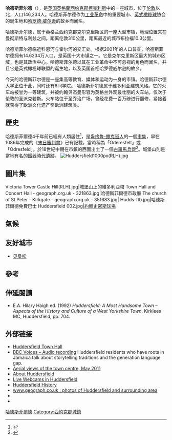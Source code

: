 {{noteTA
|G1=Football
|G2=PoliticiansUK
|G3=UK Places
|G4=People
|G5=Country
}}
{{Otheruses|subject=城市|other=足球俱乐部|哈德斯菲尔德足球俱乐部}}
{{Infobox UK place
|country =                 
|latitude =                 53.6450
|longitude =                -1.7798
|official_name =             Huddersfield
|population =               162,949
|population_ref =            (2011 Census)
|metropolitan_borough =     {{link-en|柯克利斯|Kirklees}}
|metropolitan_county =      [[西約克郡|西約克郡]]
|region =                   Yorkshire and the Humber
|constituency_westminster = [[哈德斯菲爾德_(英國國會選區)|哈德斯菲爾德]]
|post_town =                HUDDERSFIELD
|postcode_district =        HD1-6, HD7-9
|postcode_area =            HD
|dial_code =                01484
|os_grid_reference =        SE145165
|static_image =             [[File:HuddersfieldTown(RLH).jpg|240px]]
|static_image_caption =     從城堡山遠眺哈德斯菲爾德
|london_distance=
}}
'''哈德斯菲尔德'''（{{lang-en|Huddersfield}}），是[[英国|英国]][[英格蘭|英格蘭]][[西约克郡|西约克郡]][[柯克利斯|柯克利斯]]中的一座城市，位于[[伦敦|伦敦]]以北{{convert|360|km|mi}}，人口146,234人。哈德斯菲尔德作为[[工业革命|工业革命]]中的重要城市、[[英式橄榄球|英式橄榄球]]协会的诞生地和[[哈罗德·威尔逊|哈罗德·威尔逊]]的故乡而闻名。

哈德斯菲尔德，属于英格兰西约克郡克尔克里斯区的一座大型市镇，地理位置夹在曼彻斯特与利兹之间。距离伦敦310公里，距离最近的城市布拉福10.3公里。

哈德斯菲尔德临近科恩河与霍尔河的交汇处。根据2001年的人口普查，哈德斯菲尔德拥有14.6234万人口，是英国十大市镇之一。它是克尔克里斯区最大的城市区域，也是其政治中心。哈德斯菲尔德以其在工业革命中不可忽视的角色而闻名，并且它是英式橄榄球联盟的诞生地，以及英国首相哈罗德威尔逊的故乡。

今天的哈德斯菲尔德是一座集高等教育、媒体和运动为一身的市镇。哈德斯菲尔德大学正位于此，同时还有6间学院。
哈德斯菲尔德属于维多利亚建筑风格。它的火车站被誉为一等建筑，并被约翰贝杰曼形容为英格兰外观最壮丽的火车站，仅次于伦敦的圣派克若斯。火车站位于圣乔治广场，曾经花费一百万磅进行翻修，紧接着就获得了欧洲文化遗产奖欧洲建筑类。

== 歷史 ==
哈德斯菲爾德4千年前已經有人類居住<ref>{{Cite web |url=http://www.kirklees.gov.uk/events/venuedetails.asp?vID=45 |title=Kirklees Council Website Castle Hill |accessdate=2015-08-12 |archive-date=2007-09-27 |archive-url=https://web.archive.org/web/20070927210450/http://www.kirklees.gov.uk/events/venuedetails.asp?vID=45 |dead-url=no }}</ref>，是[[盎格魯-撒克遜人|盎格魯-撒克遜人]]的一個[[市集|市集]]，早在1086年完成的《[[末日審判書|末日審判書]]》已有記載，當時稱為「Oderesfelt」或「Odresfeld」。於18世紀中期在市鎮的西面出土了一個[[古羅馬兵營|古羅馬兵營]]<ref>{{Cite web |url=http://www.huddersfield1.co.uk/huddersfield/tolson/roman_times/index.htm |title=Huddersfield One – Tolson Museum Booklets |accessdate=2015-08-12 |archive-date=2007-08-15 |archive-url=https://web.archive.org/web/20070815010352/http://www.huddersfield1.co.uk/huddersfield/tolson/roman_times/index.htm |dead-url=yes }}</ref>。城堡山則是當地有名的[[鐵器時代|鐵器時代]]遺跡。
[[File:Huddersfield1000px(RLH).jpg|thumb]]

== 圖片集 ==
<gallery>
Victoria Tower Castle Hill(RLH).jpg|城堡山上的維多利亞塔
Town Hall and Concert Hall - geograph.org.uk - 321863.jpg|哈德斯菲爾德市政廳
The church of St Peter - Kirkgate - geograph.org.uk - 351683.jpg|{{link-en|聖彼得教堂 (哈德斯菲爾德)|St Peter's Church, Huddersfield|聖彼得教堂}}
Hudds-ftb.jpg|哈德斯菲爾德免費巴士
Huddersfield 002.jpg|[[基爾岩球場|約翰史密斯球場]]
</gallery>

== 氣候 ==
{{Weather box
|location = 哈德斯菲爾德
|metric first = Yes
|single line = Yes
|Jan high C = 5.1
|Feb high C = 5.4
|Mar high C = 7.4
|Apr high C = 10.0
|May high C = 13.5
|Jun high C = 16.1
|Jul high C = 18.3
|Aug high C = 18.0
|Sep high C = 15.3
|Oct high C = 11.7
|Nov high C = 7.8
|Dec high C = 5.6
|year high C = 11.2
|Jan low C = 1.7
|Feb low C = 1.6
|Mar low C = 2.9
|Apr low C = 4.5
|May low C = 7.2
|Jun low C = 10.0
|Jul low C = 12.2
|Aug low C = 12.1
|Sep low C = 10.0
|Oct low C = 7.4
|Nov low C = 4.3
|Dec low C = 2.4
|year low C = 6.4
|source 1 = <ref>{{cite web |url=http://www.msn.com/en-gb/weather/records/Huddersfield,England,United-Kingdom/we-city-53.6514,-1.79035?q=huddersfield-england&form=PRWKWB&iso=GB |title=Weather for destinations around the world – MSN Weather |publisher=Weather.msn.com |accessdate=21 April 2015 |archive-date=2017-06-29 |archive-url=https://web.archive.org/web/20170629090328/http://www.msn.com/en-gb/weather/records/Huddersfield,England,United-Kingdom/we-city-53.6514,-1.79035?q=huddersfield-england&form=PRWKWB&iso=GB |dead-url=no }}</ref>
|date=
}}

==友好城市==
* {{FRA}} [[贝桑松|贝桑松]]

== 參考 ==
{{reflist}}

== 伸延閱讀 ==
* E.A. Hilary Haigh ed. (1992) ''Huddersfield: A Most Handsome Town – Aspects of the History and Culture of a West Yorkshire Town''. Kirklees MC, Huddersfield, pp. 704.

== 外部链接 ==
{{Commons category|Huddersfield}}
{{EB9 Poster}}
{{Wikivoyage|Huddersfield}}
* [https://web.archive.org/web/20100731080327/http://kirklees.gov.uk/townhalls/huddersfield.shtml Huddersfield Town Hall]
* [http://www.bbc.co.uk/voices/recordings/group/leeds-huddersfield.shtml BBC Voices – Audio recording]{{Wayback|url=http://www.bbc.co.uk/voices/recordings/group/leeds-huddersfield.shtml |date=20190629065602 }} Huddersfield residents who have roots in Jamaica talk about storytelling traditions and the generation language gap.
* [http://www.virtualhuddersfield.com/huddersfield-aerial-views/index.htm Aerial views of the town centre, May 2011]{{Wayback|url=http://www.virtualhuddersfield.com/huddersfield-aerial-views/index.htm |date=20140106211839 }}
* [https://web.archive.org/web/20070521214417/http://www.kirklees.gov.uk/visitorportal/wheretogo/huddersfield.asp About Huddersfield]
* [http://www.virtualhuddersfield.com/camindex.htm Live Webcams in Huddersfield]{{Wayback|url=http://www.virtualhuddersfield.com/camindex.htm |date=20140106214312 }}
* [https://web.archive.org/web/20070430003023/http://www.kirklees.gov.uk/visitorportal/wheretogo/huddersfield-events.asp Huddersfield History]
* [http://www.geograph.org.uk/search.php?i=2862807 www.geograph.co.uk : photos of Huddersfield and surrounding area]{{Wayback|url=http://www.geograph.org.uk/search.php?i=2862807 |date=20150924135203 }}
* {{Cite Americana|wstitle=Huddersfield  |short=x}}
* {{Cite NIE|wstitle=Huddersfield|year=1905 |short=x}}

{{Authority control}}
{{DEFAULTSORT:Huddersfield}}
[[Category:哈德斯菲爾德|]]
[[Category:西約克郡城鎮|Category:西約克郡城鎮]]